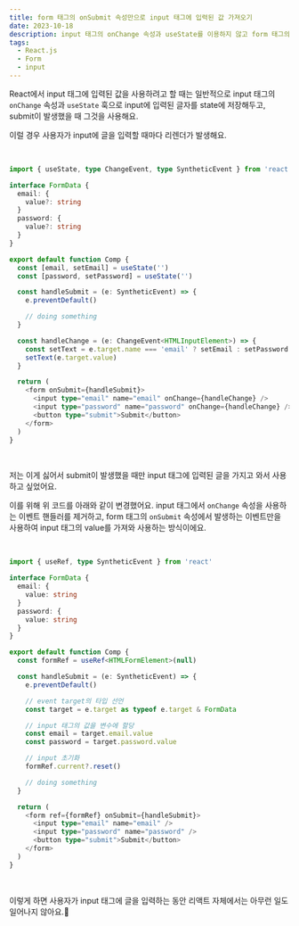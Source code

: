 ```yaml
---
title: form 태그의 onSubmit 속성만으로 input 태그에 입력된 값 가져오기
date: 2023-10-18
description: input 태그의 onChange 속성과 useState를 이용하지 않고 form 태그의 onSubmit 속성만으로 input 태그에 입력된 값을 가지고 오는 방법이에요.
tags:
  - React.js
  - Form
  - input
---
```


React에서 input 태그에 입력된 값을 사용하려고 할 때는 일반적으로 input 태그의 `onChange` 속성과 `useState` 훅으로 input에 입력된 글자를 state에 저장해두고, submit이 발생했을 때 그것을 사용해요.

이럴 경우 사용자가 input에 글을 입력할 때마다 리렌더가 발생해요.

<br />

```typescript
import { useState, type ChangeEvent, type SyntheticEvent } from 'react'

interface FormData {
  email: {
    value?: string
  }
  password: {
    value?: string
  }
}

export default function Comp {
  const [email, setEmail] = useState('')
  const [password, setPassword] = useState('')

  const handleSubmit = (e: SyntheticEvent) => {
    e.preventDefault()

    // doing something
  }

  const handleChange = (e: ChangeEvent<HTMLInputElement>) => {
    const setText = e.target.name === 'email' ? setEmail : setPassword
    setText(e.target.value)
  }

  return (
    <form onSubmit={handleSubmit}>
      <input type="email" name="email" onChange={handleChange} />
      <input type="password" name="password" onChange={handleChange} />
      <button type="submit">Submit</button>
    </form>
  )
}
```

<br />

저는 이게 싫어서 submit이 발생했을 때만 input 태그에 입력된 글을 가지고 와서 사용하고 싶었어요.

이를 위해 위 코드를 아래와 같이 변경했어요. input 태그에서 `onChange` 속성을 사용하는 이벤트 핸들러를 제거하고, form 태그의 `onSubmit` 속성에서 발생하는 이벤트만을 사용하여 input 태그의 value를 가져와 사용하는 방식이에요.

<br />

```typescript
import { useRef, type SyntheticEvent } from 'react'

interface FormData {
  email: {
    value: string
  }
  password: {
    value: string
  }
}

export default function Comp {
  const formRef = useRef<HTMLFormElement>(null)

  const handleSubmit = (e: SyntheticEvent) => {
    e.preventDefault()

    // event target의 타입 선언
    const target = e.target as typeof e.target & FormData

    // input 태그의 값을 변수에 할당
    const email = target.email.value
    const password = target.password.value

    // input 초기화
    formRef.current?.reset()

    // doing something
  }

  return (
    <form ref={formRef} onSubmit={handleSubmit}>
      <input type="email" name="email" />
      <input type="password" name="password" />
      <button type="submit">Submit</button>
    </form>
  )
}
```

<br />

이렇게 하면 사용자가 input 태그에 글을 입력하는 동안 리액트 자체에서는 아무런 일도 일어나지 않아요.🥳
